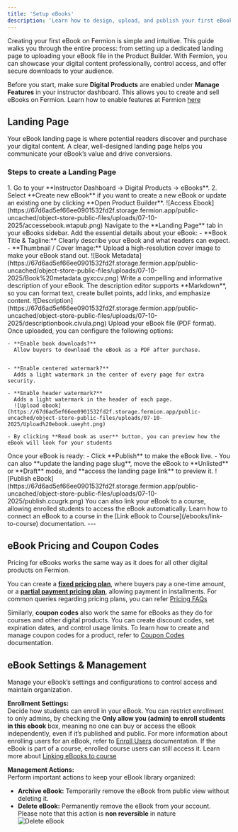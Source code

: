 ```yaml
---
title: 'Setup eBooks'
description: 'Learn how to design, upload, and publish your first eBook on Fermion using the Product Builder.'
---
```


Creating your first eBook on Fermion is simple and intuitive. This guide walks you through the entire process: from setting up a dedicated landing page to uploading your eBook file in the Product Builder. With Fermion, 
you can showcase your digital content professionally, control access, and offer secure downloads to your audience.

<Info>Before you start, make sure **Digital Products** are enabled under **Manage Features** in your instructor dashboard. This allows you to create and sell eBooks on Fermion. Learn how to enable features at Fermion [here](/manage-settings/manage-features)</Info>

## Landing Page

Your eBook landing page is where potential readers discover and purchase your digital content. A clear, well-designed landing page helps you communicate your eBook’s value and drive conversions.

### Steps to create a Landing Page

<Steps>

  <Step title="Navigate to eBooks">
    1. Go to your **Instructor Dashboard → Digital Products → eBooks**.  
    2. Select **Create new eBook** if you want to create a new eBook or update an existing one by clicking **Open Product Builder**.  
    ![Access Ebook](https://67d6ad5ef66ee0901532fd2f.storage.fermion.app/public-uncached/object-store-public-files/uploads/07-10-2025/accessebook.wtapub.png) 

  </Step>

  <Step title="Define Book Metadata">
  Navigate to the **Landing Page** tab in your eBooks sidebar.
    Add the essential details about your eBook:
    - **Book Title & Tagline:** Clearly describe your eBook and what readers can expect.  
    - **Thumbnail / Cover Image:** Upload a high-resolution cover image to make your eBook stand out.
      ![Book Metadata](https://67d6ad5ef66ee0901532fd2f.storage.fermion.app/public-uncached/object-store-public-files/uploads/07-10-2025/Book%20metadata.gyxccv.png)
  </Step>

  <Step title="Add a Book Description">
    Write a compelling and informative description of your eBook.  
    The description editor supports **Markdown**, so you can format text, create bullet points, add links, and emphasize content.
    ![Description](https://67d6ad5ef66ee0901532fd2f.storage.fermion.app/public-uncached/object-store-public-files/uploads/07-10-2025/descriptionbook.civula.png)
  </Step>

  <Step title="Upload eBook and Configure Settings">
    Upload your eBook file (PDF format). Once uploaded, you can configure the following options:

    - **Enable book downloads?**  
      Allow buyers to download the eBook as a PDF after purchase.  
      

    - **Enable centered watermark?**  
      Adds a light watermark in the center of every page for extra security.

    - **Enable header watermark?**  
      Adds a light watermark in the header of each page.
      ![Upload ebook](https://67d6ad5ef66ee0901532fd2f.storage.fermion.app/public-uncached/object-store-public-files/uploads/07-10-2025/Upload%20ebook.uaeyht.png)

    - By clicking **Read book as user** button, you can preview how the eBook will look for your students
  </Step>

  <Step title="Publish Your eBook landing page">
   Once your eBook is ready:
    - Click **Publish** to make the eBook live.  
    - You can also **update the landing page slug**, move the eBook to **Unlisted** or **Draft** mode, and **access the landing page link** to preview it.  
      ![Publish eBook](https://67d6ad5ef66ee0901532fd2f.storage.fermion.app/public-uncached/object-store-public-files/uploads/07-10-2025/publish.ccugrk.png)

<Info>
You can also link your eBook to a course, allowing enrolled students to access the eBook automatically. Learn how to connect an eBook to a course in the [Link eBook to Course](/ebooks/link-to-course) documentation.
</Info>
  </Step>

</Steps>
---

## eBook Pricing and Coupon Codes

Pricing for eBooks works the same way as it does for all other digital products on Fermion. 

You can create a **[fixed pricing plan](/setup-pricing/fixed-pricing-plan)**, where buyers pay a one-time amount, or a **[partial payment pricing plan](/setup-pricing/setup-emi)**, allowing payment in installments. For common queries regarding pricing plans, you can refer [Pricing FAQs](/setup-pricing/common-faqs)

Similarly, **coupon codes** also work the same for eBooks as they do for courses and other digital products. You can create discount codes, set expiration dates, and control usage limits. To learn how to create and manage coupon codes for a product, refer to [Coupon Codes](/setup-pricing/add-coupon-codes) documentation.

## eBook Settings & Management

Manage your eBook’s settings and configurations to control access and maintain organization.  

**Enrollment Settings:**  
Decide how students can enroll in your eBook. You can restrict enrollment to only admins, by checking the **Only allow you (admin) to enroll students in this ebook** box, meaning no one can buy or access the eBook independently, even if it’s published and public. For more information about enrolling users for an eBook, refer to [Enroll Users](/ebooks/enroll-students) documentation. 
<Tip> If the eBook is part of a course, enrolled course users can still access it. Learn more about [Linking eBooks to course](/ebooks/ebook-course)</Tip>

**Management Actions:**  
Perform important actions to keep your eBook library organized:  
- **Archive eBook:** Temporarily remove the eBook from public view without deleting it.  
- **Delete eBook:** Permanently remove the eBook from your account. Please note that this action is **non reversible** in nature   
   ![Delete eBook](https://67d6ad5ef66ee0901532fd2f.storage.fermion.app/public-uncached/object-store-public-files/uploads/07-10-2025/deleteebook.izsrbq.png)


